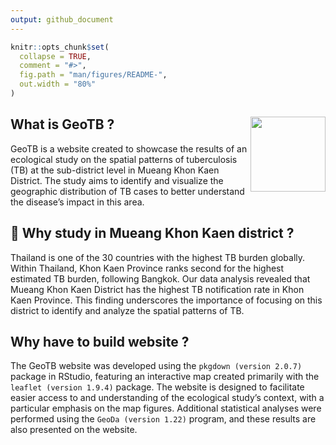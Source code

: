 ```yaml
---
output: github_document
---
```


<!-- README.md is generated from README.Rmd. Please edit that file -->

```r
knitr::opts_chunk$set(
  collapse = TRUE,
  comment = "#>",
  fig.path = "man/figures/README-",
  out.width = "80%"
)
```


<!-- badges: start -->
<!-- badges: end -->

## What is GeoTB ? <img src="https://raw.githubusercontent.com/Azz247/GeoTB/main/man/figures/treasure-map.png" align="right" alt="" width="120" />
GeoTB is a website created to showcase the results of an ecological study on the spatial patterns of tuberculosis (TB) at the sub-district level in Mueang Khon Kaen District. The study aims to identify and visualize the geographic distribution of TB cases to better understand the disease's impact in this area.

## 📌 Why study in Mueang Khon Kaen district ? 
Thailand is one of the 30 countries with the highest TB burden globally. Within Thailand, Khon Kaen Province ranks second for the highest estimated TB burden, following Bangkok. Our data analysis revealed that Mueang Khon Kaen District has the highest TB notification rate in Khon Kaen Province. This finding underscores the importance of focusing on this district to identify and analyze the spatial patterns of TB.

## Why have to build website ?
The GeoTB website was developed using the `pkgdown (version 2.0.7)` package in RStudio, featuring an interactive map created primarily with the `leaflet (version 1.9.4)` package. The website is designed to facilitate easier access to and understanding of the ecological study's context, with a particular emphasis on the map figures. Additional statistical analyses were performed using the `GeoDa (version 1.22)` program, and these results are also presented on the website.

